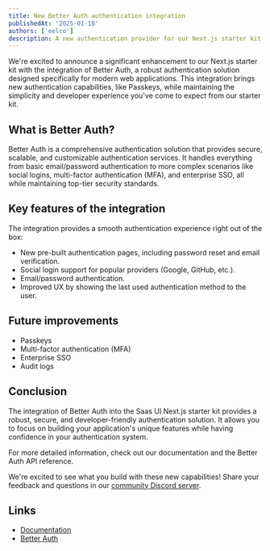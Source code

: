 ```yaml
---
title: New Better Auth authentication integration
publishedAt: '2025-01-18'
authors: ['eelco']
description: A new authentication provider for our Next.js starter kit with better defaults and more customization options.
---
```


We're excited to announce a significant enhancement to our Next.js starter kit with the integration of Better Auth,
a robust authentication solution designed specifically for modern web applications.
This integration brings new authentication capabilities, like Passkeys, while maintaining the simplicity and developer experience you've come to expect from our starter kit.

## What is Better Auth?

Better Auth is a comprehensive authentication solution that provides secure, scalable, and customizable authentication services. It handles everything from basic email/password authentication to more complex scenarios like social logins, multi-factor authentication (MFA), and enterprise SSO, all while maintaining top-tier security standards.

## Key features of the integration

The integration provides a smooth authentication experience right out of the box:

- New pre-built authentication pages, including password reset and email verification.
- Social login support for popular providers (Google, GitHub, etc.).
- Email/password authentication.
- Improved UX by showing the last used authentication method to the user.

## Future improvements

- Passkeys
- Multi-factor authentication (MFA)
- Enterprise SSO
- Audit logs

## Conclusion

The integration of Better Auth into the Saas UI Next.js starter kit provides a robust, secure, and developer-friendly authentication solution.
It allows you to focus on building your application's unique features while having confidence in your authentication system.

For more detailed information, check out our documentation and the Better Auth API reference.

We're excited to see what you build with these new capabilities! Share your feedback and questions in our [community Discord server](https://saas-ui.dev/discord).

## Links

- [Documentation](/docs/nextjs-starterkit/authentication/better-auth)
- [Better Auth](https://better-auth.com/)
